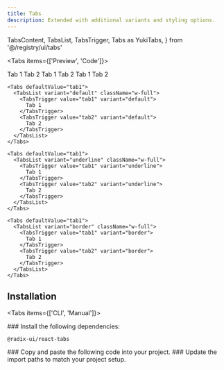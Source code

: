 ```yaml
---
title: Tabs
description: Extended with additional variants and styling options.
---
```


  TabsContent,
  TabsList,
  TabsTrigger,
  Tabs as YukiTabs,
} from '@/registry/ui/tabs'

<Tabs items={['Preview', 'Code']}>

<Tab value='Preview' className="not-prose space-y-4">

<YukiTabs defaultValue="tab1">
  <TabsList variant="default" className="w-full">
    <TabsTrigger value="tab1" variant="default">
      Tab 1
    </TabsTrigger>
    <TabsTrigger value="tab2" variant="default">
      Tab 2
    </TabsTrigger>
  </TabsList>
</YukiTabs>

<YukiTabs defaultValue="tab1">
  <TabsList variant="underline" className="w-full">
    <TabsTrigger value="tab1" variant="underline">
      Tab 1
    </TabsTrigger>
    <TabsTrigger value="tab2" variant="underline">
      Tab 2
    </TabsTrigger>
  </TabsList>
</YukiTabs>

<YukiTabs defaultValue="tab1">
  <TabsList variant="border" className="w-full">
    <TabsTrigger value="tab1" variant="border">
      Tab 1
    </TabsTrigger>
    <TabsTrigger value="tab2" variant="border">
      Tab 2
    </TabsTrigger>
  </TabsList>
</YukiTabs>

</Tab>

<Tab value='Code'>

```tsx
<Tabs defaultValue="tab1">
  <TabsList variant="default" className="w-full">
    <TabsTrigger value="tab1" variant="default">
      Tab 1
    </TabsTrigger>
    <TabsTrigger value="tab2" variant="default">
      Tab 2
    </TabsTrigger>
  </TabsList>
</Tabs>

<Tabs defaultValue="tab1">
  <TabsList variant="underline" className="w-full">
    <TabsTrigger value="tab1" variant="underline">
      Tab 1
    </TabsTrigger>
    <TabsTrigger value="tab2" variant="underline">
      Tab 2
    </TabsTrigger>
  </TabsList>
</Tabs>

<Tabs defaultValue="tab1">
  <TabsList variant="border" className="w-full">
    <TabsTrigger value="tab1" variant="border">
      Tab 1
    </TabsTrigger>
    <TabsTrigger value="tab2" variant="border">
      Tab 2
    </TabsTrigger>
  </TabsList>
</Tabs>
```

</Tab>

</Tabs>

## Installation

<Tabs items={['CLI', 'Manual']}>

<Tab value='CLI'>

<Install name="tabs" />

</Tab>

<Tab value='Manual'>

<Steps>

<Step>
### Install the following dependencies:

```package-install
@radix-ui/react-tabs
```

</Step>

<Step>
### Copy and paste the following code into your project.

<ComponentSource name="ui/tabs.tsx" />

</Step>

<Step>
### Update the import paths to match your project setup.

</Step>

</Steps>

</Tab>

</Tabs>
